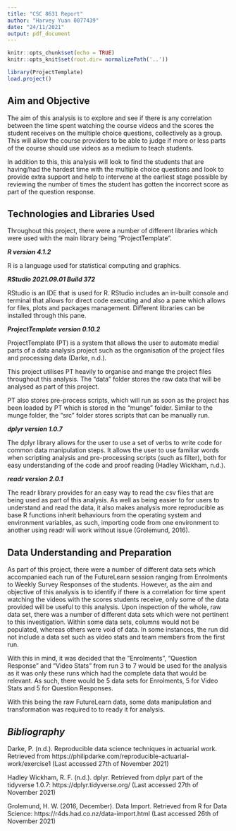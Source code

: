 ```yaml
---
title: "CSC 8631 Report"
author: "Harvey Yuan 0077439"
date: "24/11/2021"
output: pdf_document
---
```


```r
knitr::opts_chunk$set(echo = TRUE)
knitr::opts_knit$set(root.dir= normalizePath('..'))
```

```r
library(ProjectTemplate)
load.project()
```

## Aim and Objective

The aim of this analysis is to explore and see if there is any correlation between the time spent watching the course videos and the scores the student receives on the multiple choice questions, collectively as a group. This will allow the course providers to be able to judge if more or less parts of the course should use videos as a medium to teach students.

In addition to this, this analysis will look to find the students that are having/had the hardest time with the multiple choice questions and look to provide extra support and help to intervene at the earliest stage possible by reviewing the number of times the student has gotten the incorrect score as part of the question response.

## Technologies and Libraries Used

Throughout this project, there were a number of different libraries which were used with the main library being "ProjectTemplate".

***R version 4.1.2 ***

R is a language used for statistical computing and graphics. 

***RStudio 2021.09.01 Build 372***

RStudio is an IDE that is used for R. RStudio includes an in-built console and terminal that allows for direct code executing and also a pane which allows for files, plots and packages management. Different libraries can be installed through this pane.

***ProjectTemplate version 0.10.2 ***

ProjectTemplate (PT) is a system that allows the user to automate medial parts of a data analysis project such as the organisation of the project files and processing data (Darke, n.d.).

This project utilises PT heavily to organise and mange the project files throughout this analysis. The "data" folder stores the raw data that will be analysed as part of this project.

PT also stores pre-process scripts, which will run as soon as the project has been loaded by PT which is stored in the "munge" folder. Similar to the munge folder, the "src" folder stores scripts that can be manually run.

***dplyr version 1.0.7 ***

The dplyr library allows for the user to use a set of verbs to write code for common data manipulation steps. It allows the user to use familiar words when scripting analysis and pre-processing scripts (such as filter), both for easy understanding of the code and proof reading (Hadley Wickham, n.d.).


***readr version 2.0.1 ***

The readr library provides for an easy way to read the csv files that are being used as part of this analysis. As well as being easier to for users to understand and read the data, it also makes analysis more reproducible as base R functions inherit behaviours from the operating system and environment variables, as such, importing code from one environment to another using readr will work without issue (Grolemund, 2016).



## Data Understanding and Preparation

As part of this project, there were a number of different data sets which accompanied each run of the FutureLearn session ranging from Enrolments to Weekly Survey Responses of the students. 
However, as the aim and objective of this analysis is to identify if there is a correlation for time spent watching the videos with the scores students receive, only some of the data provided will be useful to this analysis. Upon inspection of the whole, raw data set, there was a number of different data sets which were not pertinent to this investigation. Within some data sets, columns would not be populated, whereas others were void of data. In some instances, the run did not include a data set such as video stats and team members from the first run. 

With this in mind, it was decided that the "Enrolments", "Question Response" and "Video Stats" from run 3 to 7 would be used for the analysis as it was only these runs which had the complete data that would be relevant. As such, there would be 5 data sets for Enrolments, 5 for Video Stats and 5 for Question Responses.

With this being the raw FutureLearn data, some data manipulation and transformation was required to to ready it for analysis.




## *Bibliography*

Darke, P. (n.d.). Reproducible data science techniques in actuarial work. Retrieved from https://philipdarke.com/reproducible-actuarial-work/exercise1 (Last accessed 27th of November 2021)

Hadley Wickham, R. F. (n.d.). dplyr. Retrieved from dplyr part of the tidyverse 1.0.7: https://dplyr.tidyverse.org/ (Last accessed 27th of November 2021)

Grolemund, H. W. (2016, December). Data Import. Retrieved from R for Data Science: https://r4ds.had.co.nz/data-import.html (Last accessed 26th of November 2021)


